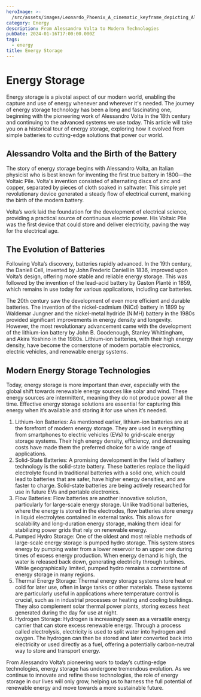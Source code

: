 ```yaml
---
heroImage: >-
  /src/assets/images/Leonardo_Phoenix_A_cinematic_keyframe_depicting_Alessandro_Vol_2.jpg
category: Energy
description: From Alessandro Volta to Modern Technologies
pubDate: 2024-01-16T17:00:00.000Z
tags:
  - energy
title: Energy Storage
---
```


# **Energy Storage**

Energy storage is a pivotal aspect of our modern world, enabling the capture and use of energy whenever and wherever it's needed. The journey of energy storage technology has been a long and fascinating one, beginning with the pioneering work of Alessandro Volta in the 18th century and continuing to the advanced systems we use today. This article will take you on a historical tour of energy storage, exploring how it evolved from simple batteries to cutting-edge solutions that power our world.

## Alessandro Volta and the Birth of the Battery

The story of energy storage begins with Alessandro Volta, an Italian physicist who is best known for inventing the first true battery in 1800—the Voltaic Pile. Volta's invention consisted of alternating discs of zinc and copper, separated by pieces of cloth soaked in saltwater. This simple yet revolutionary device generated a steady flow of electrical current, marking the birth of the modern battery.

Volta’s work laid the foundation for the development of electrical science, providing a practical source of continuous electric power. His Voltaic Pile was the first device that could store and deliver electricity, paving the way for the electrical age.

## The Evolution of Batteries

Following Volta’s discovery, batteries rapidly advanced. In the 19th century, the Daniell Cell, invented by John Frederic Daniell in 1836, improved upon Volta’s design, offering more stable and reliable energy storage. This was followed by the invention of the lead-acid battery by Gaston Planté in 1859, which remains in use today for various applications, including car batteries.

The 20th century saw the development of even more efficient and durable batteries. The invention of the nickel-cadmium (NiCd) battery in 1899 by Waldemar Jungner and the nickel-metal hydride (NiMH) battery in the 1980s provided significant improvements in energy density and longevity. However, the most revolutionary advancement came with the development of the lithium-ion battery by John B. Goodenough, Stanley Whittingham, and Akira Yoshino in the 1980s. Lithium-ion batteries, with their high energy density, have become the cornerstone of modern portable electronics, electric vehicles, and renewable energy systems.

## Modern Energy Storage Technologies

Today, energy storage is more important than ever, especially with the global shift towards renewable energy sources like solar and wind. These energy sources are intermittent, meaning they do not produce power all the time. Effective energy storage solutions are essential for capturing this energy when it’s available and storing it for use when it’s needed.

1. Lithium-Ion Batteries: As mentioned earlier, lithium-ion batteries are at the forefront of modern energy storage. They are used in everything from smartphones to electric vehicles (EVs) to grid-scale energy storage systems. Their high energy density, efficiency, and decreasing costs have made them the preferred choice for a wide range of applications.
2. Solid-State Batteries: A promising development in the field of battery technology is the solid-state battery. These batteries replace the liquid electrolyte found in traditional batteries with a solid one, which could lead to batteries that are safer, have higher energy densities, and are faster to charge. Solid-state batteries are being actively researched for use in future EVs and portable electronics.
3. Flow Batteries: Flow batteries are another innovative solution, particularly for large-scale energy storage. Unlike traditional batteries, where the energy is stored in the electrodes, flow batteries store energy in liquid electrolytes contained in external tanks. This allows for scalability and long-duration energy storage, making them ideal for stabilizing power grids that rely on renewable energy.
4. Pumped Hydro Storage: One of the oldest and most reliable methods of large-scale energy storage is pumped hydro storage. This system stores energy by pumping water from a lower reservoir to an upper one during times of excess energy production. When energy demand is high, the water is released back down, generating electricity through turbines. While geographically limited, pumped hydro remains a cornerstone of energy storage in many regions.
5. Thermal Energy Storage: Thermal energy storage systems store heat or cold for later use, often in large tanks or other materials. These systems are particularly useful in applications where temperature control is crucial, such as in industrial processes or heating and cooling buildings. They also complement solar thermal power plants, storing excess heat generated during the day for use at night.
6. Hydrogen Storage: Hydrogen is increasingly seen as a versatile energy carrier that can store excess renewable energy. Through a process called electrolysis, electricity is used to split water into hydrogen and oxygen. The hydrogen can then be stored and later converted back into electricity or used directly as a fuel, offering a potentially carbon-neutral way to store and transport energy.

From Alessandro Volta’s pioneering work to today’s cutting-edge technologies, energy storage has undergone tremendous evolution. As we continue to innovate and refine these technologies, the role of energy storage in our lives will only grow, helping us to harness the full potential of renewable energy and move towards a more sustainable future.

